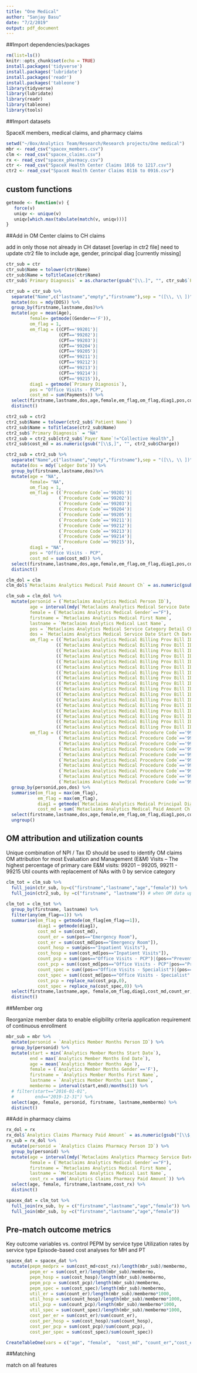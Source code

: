 ```yaml
---
title: "One Medical"
author: "Sanjay Basu"
date: "7/2/2019"
output: pdf_document
---
```


##Import dependencies/packages

```r
rm(list=ls())
knitr::opts_chunk$set(echo = TRUE)
install.packages('tidyverse')
install.packages('lubridate')
install.packages('readr')
install.packages('tableone')
library(tidyverse)
library(lubridate)
library(readr)
library(tableone)
library(tools)
```

##Import datasets

SpaceX members, medical claims, and pharmacy claims

```r
setwd("~/Box/Analytics Team/Research/Research projects/One medical")
mbr <- read_csv("spacex_members.csv")
clm <- read_csv("spacex_claims.csv")
rx <- read_csv("spacex_pharmacy.csv")
ctr <- read_csv("SpaceX Health Center Claims 1016 to 1217.csv")
ctr2 <- read_csv("SpaceX Health Center Claims 0116 to 0916.csv")
```

## custom functions

```r

getmode <- function(v) {
   force(v)
   uniqv <- unique(v)
   uniqv[which.max(tabulate(match(v, uniqv)))]
}

```


##Add in OM Center claims to CH claims

add in only those not already in CH dataset [overlap in ctr2 file]
need to update ctr2 file to include age, gender, principal diag [currently missing]

```r
ctr_sub = ctr
ctr_sub$Name = tolower(ctr$Name)
ctr_sub$Name = toTitleCase(ctr$Name)
ctr_sub$`Primary Diagnosis` = as.character(gsub("[\\.]", "", ctr_sub$`Primary Diagnosis`))

ctr_sub = ctr_sub %>%
  separate("Name",c("lastname","empty","firstname"),sep = "([\\, \\ ])", extra="drop", warn = "left") %>%
  mutate(dos = mdy(DOS)) %>%
  group_by(firstname,lastname,dos)%>%
  mutate(age = mean(Age),
         female= getmode((Gender=='F')),
         om_flag = 1,
         em_flag = ((CPT=='99201')|
                    (CPT=='99202')|
                    (CPT=='99203')|
                    (CPT=='99204')|
                    (CPT=='99205')|
                    (CPT=='99211')|
                    (CPT=='99212')|
                    (CPT=='99213')|
                    (CPT=='99214')|
                    (CPT=='99215')),
         diag1 = getmode(`Primary Diagnosis`),
         pos = "Office Visits - PCP",
         cost_md = sum(Payments)) %>%
  select(firstname,lastname,dos,age,female,em_flag,om_flag,diag1,pos,cost_md) %>%
  distinct()

ctr2_sub = ctr2
ctr2_sub$Name = tolower(ctr2_sub$`Patient Name`)
ctr2_sub$Name = toTitleCase(ctr2_sub$Name)
ctr2_sub$`Primary Diagnosis` = "NA"
ctr2_sub = ctr2_sub[ctr2_sub$`Payer Name`!="Collective Health",]
ctr2_sub$cost_md = as.numeric(gsub("[\\$,]", "", ctr2_sub$Charge))

ctr2_sub = ctr2_sub %>%
  separate("Name",c("lastname","empty","firstname"),sep = "([\\, \\ ])", extra="drop", warn = "left") %>%
  mutate(dos = mdy(`Ledger Date`)) %>%
  group_by(firstname,lastname,dos)%>%
  mutate(age = "NA",
         female= "NA",
         om_flag = 1,
         em_flag = ((`Procedure Code`=='99201')|
                    (`Procedure Code`=='99202')|
                    (`Procedure Code`=='99203')|
                    (`Procedure Code`=='99204')|
                    (`Procedure Code`=='99205')|
                    (`Procedure Code`=='99211')|
                    (`Procedure Code`=='99212')|
                    (`Procedure Code`=='99213')|
                    (`Procedure Code`=='99214')|
                    (`Procedure Code`=='99215')),
         diag1 = "NA",
         pos = "Office Visits - PCP",
         cost_md = sum(cost_md)) %>%
  select(firstname,lastname,dos,age,female,em_flag,om_flag,diag1,pos,cost_md) %>%
  distinct()

clm_dol = clm
clm_dol$`Metaclaims Analytics Medical Paid Amount Ch` = as.numeric(gsub("[\\$,]", "", clm_dol$`Metaclaims Analytics Medical Paid Amount Ch`))

clm_sub = clm_dol %>%
  mutate(personid = (`Metaclaims Analytics Medical Person ID`),
         age = interval(mdy(`Metaclaims Analytics Medical Service Date Start Ch Date`), mdy(`Metaclaims Analytics Medical Date of Birth Date`))/years(1),
         female = (`Metaclaims Analytics Medical Gender`=="F"),
         firstname = `Metaclaims Analytics Medical First Name`,
         lastname = `Metaclaims Analytics Medical Last Name`,
         pos = `Metaclaims Analytics Medical Service Category Detail Ch`,
         dos = `Metaclaims Analytics Medical Service Date Start Ch Date`,
         om_flag = ((`Metaclaims Analytics Medical Billing Prov Bill ID`=="460695495")&(`Metaclaims Analytics Medical Billing Prov Npi`==1467701821))|
                   ((`Metaclaims Analytics Medical Billing Prov Bill ID`=="460741732")&(`Metaclaims Analytics Medical Billing Prov Npi`==1073862256))|
                   ((`Metaclaims Analytics Medical Billing Prov Bill ID`=="362169147")&(`Metaclaims Analytics Medical Billing Prov Npi`==1336709112))|
                   ((`Metaclaims Analytics Medical Billing Prov Bill ID`=="814542216")&(`Metaclaims Analytics Medical Billing Prov Npi`==1518438712))|
                   ((`Metaclaims Analytics Medical Billing Prov Bill ID`=="383906267")&(`Metaclaims Analytics Medical Billing Prov Npi`==1528538774))|
                   ((`Metaclaims Analytics Medical Billing Prov Bill ID`=="471708588")&(`Metaclaims Analytics Medical Billing Prov Npi`==1184014854))|
                   ((`Metaclaims Analytics Medical Billing Prov Bill ID`=="271346767")&(`Metaclaims Analytics Medical Billing Prov Npi`==1467781641))|
                   ((`Metaclaims Analytics Medical Billing Prov Bill ID`=="911942315")&(`Metaclaims Analytics Medical Billing Prov Npi`==1073553947))|
                   ((`Metaclaims Analytics Medical Billing Prov Bill ID`=="812141065")&(`Metaclaims Analytics Medical Billing Prov Npi`==1467800383))|
                   ((`Metaclaims Analytics Medical Billing Prov Bill ID`=="452282261")&(`Metaclaims Analytics Medical Billing Prov Npi`==1962798645))|
                   ((`Metaclaims Analytics Medical Billing Prov Bill ID`=="273009385")&(`Metaclaims Analytics Medical Billing Prov Npi`==1861709487))|
                   ((`Metaclaims Analytics Medical Billing Prov Bill ID`=="812980907")&(`Metaclaims Analytics Medical Billing Prov Npi`==1598214397))|
                   ((`Metaclaims Analytics Medical Billing Prov Bill ID`=="270243800")&(`Metaclaims Analytics Medical Billing Prov Npi`==1144457151))|
                   ((`Metaclaims Analytics Medical Billing Prov Bill ID`=="020619758")&(`Metaclaims Analytics Medical Billing Prov Npi`==1497786883))|
                   ((`Metaclaims Analytics Medical Billing Prov Bill ID`=="461773122")&(`Metaclaims Analytics Medical Billing Prov Npi`==1508103169))|
                   ((`Metaclaims Analytics Medical Billing Prov Bill ID`=="800925565")&(`Metaclaims Analytics Medical Billing Prov Npi`==1417382102))|
                   ((`Metaclaims Analytics Medical Billing Prov Bill ID`=="800925565")&(`Metaclaims Analytics Medical Billing Prov Npi`==1922470392)),
         em_flag = ((`Metaclaims Analytics Medical Procedure Code`=='99201')|
                    (`Metaclaims Analytics Medical Procedure Code`=='99202')|
                    (`Metaclaims Analytics Medical Procedure Code`=='99203')|
                    (`Metaclaims Analytics Medical Procedure Code`=='99204')|
                    (`Metaclaims Analytics Medical Procedure Code`=='99205')|
                    (`Metaclaims Analytics Medical Procedure Code`=='99211')|
                    (`Metaclaims Analytics Medical Procedure Code`=='99212')|
                    (`Metaclaims Analytics Medical Procedure Code`=='99213')|
                    (`Metaclaims Analytics Medical Procedure Code`=='99214')|
                    (`Metaclaims Analytics Medical Procedure Code`=='99215'))) %>%
  group_by(personid,pos,dos) %>%
  summarise(om_flag = max(om_flag),
            em_flag = max(em_flag),
            diag1 = getmode(`Metaclaims Analytics Medical Principal Diag`),
            cost_md = sum(`Metaclaims Analytics Medical Paid Amount Ch`)) %>%
  select(firstname,lastname,dos,age,female,em_flag,om_flag,diag1,pos,cost_md) %>%
  ungroup() 

```


## OM attribution and utilization counts

Unique combination of NPI / Tax ID should be used to identify OM claims 
OM attribution for most Evaluation and Management (E&M) Visits – The highest percentage of primary care E&M visits: 99201 – 99205, 99211 - 99215
Util counts with replacement of NAs with 0 by service category

    
```r

clm_tot = clm_sub %>%
  full_join(ctr_sub, by=c("firstname","lastname","age","female")) %>%
  full_join(ctr2_sub, by =c("firstname", "lastname")) # when OM data updated, also join by age, female
  
clm_tot = clm_tot %>%
  group_by(firstname, lastname) %>%
  filter(any(em_flag==1)) %>%
  summarise(om_flag = getmode(om_flag[em_flag==1]),
            diag1 = getmode(diag1),
            cost_md = sum(cost_md),
            count_er = sum(pos=="Emergency Room"),
            cost_er = sum(cost_md[pos=="Emergency Room"]),
            count_hosp = sum(pos=="Inpatient Visits"),
            cost_hosp = sum(cost_md[pos=="Inpatient Visits"]),
            count_pcp = sum((pos=="Office Visits - PCP")|(pos=="Preventive Visits - PCP")),
            cost_pcp = sum((cost_md[pos=="Office Visits - PCP"|pos=="Preventive Visits - PCP"])),
            count_spec = sum((pos=="Office Visits - Specialist")|(pos=="Preventive Visits - Specialist")),
            cost_spec = sum((cost_md[pos=="Office Visits - Specialist"|pos=="Preventive Visits - Specialist"])),
            cost_pcp = replace_na(cost_pcp,0),
            cost_spec = replace_na(cost_spec,0)) %>%
  select(firstname,lastname,age, female,om_flag,diag1,cost_md,count_er,cost_er,count_hosp,cost_hosp,count_pcp,cost_pcp,count_spec,cost_spec) %>%
  distinct()
```


##Member org

Reorganize member data to enable eligibility criteria application
requirement of continuous enrollment 

```r
mbr_sub = mbr %>%
  mutate(personid = `Analytics Member Months Person ID`) %>%
  group_by(personid) %>%
  mutate(start = min(`Analytics Member Months Start Date`),
         end = max(`Analytics Member Months End Date`),
         age = mean(`Analytics Member Months Age`),
         female = (`Analytics Member Months Gender`=='F'),
         firstname = `Analytics Member Months First Name`,
         lastname = `Analytics Member Months Last Name`,
         membermo = interval(start,end)/months(1)) %>%
  # filter(start=="2016-01-01",
  #        end=="2019-12-31") %>%
  select(age, female, personid, firstname, lastname,membermo) %>%
  distinct()
```


##Add in pharmacy claims  

```r
rx_dol = rx
rx_dol$`Analytics Claims Pharmacy Paid Amount` = as.numeric(gsub("[\\$,]", "", rx_dol$`Analytics Claims Pharmacy Paid Amount`))
rx_sub = rx_dol %>%
  mutate(personid = `Analytics Claims Pharmacy Person ID`) %>%
  group_by(personid) %>%
  mutate(age = interval(mdy(`Metaclaims Analytics Pharmacy Service Date Start Ch Date`), mdy(`Metaclaims Analytics Pharmacy Date of Birth Date`))/years(1),
         female = (`Metaclaims Analytics Medical Gender`=="F"),
         firstname = `Metaclaims Analytics Medical First Name`,
         lastname = `Metaclaims Analytics Medical Last Name`,
         cost_rx = sum(`Analytics Claims Pharmacy Paid Amount`)) %>%
  select(age, female, firstname,lastname,cost_rx) %>%
  distinct()

spacex_dat = clm_tot %>%
  full_join(rx_sub, by = c("firstname","lastname","age","female")) %>% 
  full_join(mbr_sub, by =c("firstname","lastname","age","female"))
```



## Pre-match outcome metrics
Key outcome variables vs. control
PEPM by service type 
Utilization rates by service type
Episode-based cost analyses for MH and PT


```r
spacex_dat = spacex_dat %>%
  mutate(pepm_medprx = sum(cost_md+cost_rx)/length(mbr_sub)/membermo, 
         pepm_er = sum(cost_er)/length(mbr_sub)/membermo,
         pepm_hosp = sum(cost_hosp)/length(mbr_sub)/membermo,
         pepm_pcp = sum(cost_pcp)/length(mbr_sub)/membermo,
         pepm_spec = sum(cost_spec)/length(mbr_sub)/membermo,
         util_er = sum(count_er)/length(mbr_sub)/membermo*1000,
         util_hosp = sum(count_hosp)/length(mbr_sub)/membermo*1000,
         util_pcp = sum(count_pcp)/length(mbr_sub)/membermo*1000,
         util_spec = sum(count_spec)/length(mbr_sub)/membermo*1000,
         cost_per_er = sum(cost_er)/sum(count_er),
         cost_per_hosp = sum(cost_hosp)/sum(count_hosp),
         cost_per_pcp = sum(cost_pcp)/sum(count_pcp),
         cost_per_spec = sum(cost_spec)/sum(count_spec))

CreateTableOne(vars = c("age", "female",  "cost_md", "count_er","cost_er","count_hosp","cost_hosp","count_pcp","cost_pcp","count_spec","cost_spec", "cost_rx", "pepm_medprx", "pepm_er", "pepm_hosp", "pepm_pcp", "pepm_spec", "util_er", "util_hosp", "util_pcp", "util_spec", "cost_per_er", "cost_per_hosp", "cost_per_pcp", "cost_per_spec"), strata = "om_flag" , data = spacex_dat, factorVars = c("female", "om_flag", "diag1"))

```


##Matching

match on all features

```r

```
